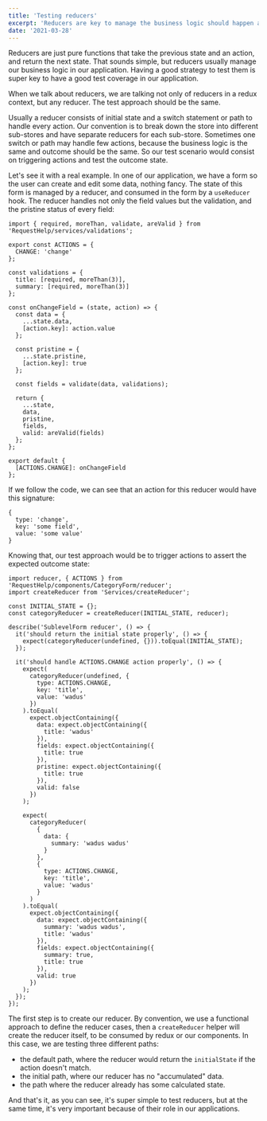 ```yaml
---
title: 'Testing reducers'
excerpt: 'Reducers are key to manage the business logic should happen and where new application state is formed based on external or internal response. That is why it is important to test them.'
date: '2021-03-28'
---
```


Reducers are just pure functions that take the previous state and an action, and return the next state. That sounds simple, but reducers usually manage our business logic in our application. Having a good strategy to test them is super key to have a good test coverage in our application.

When we talk about reducers, we are talking not only of reducers in a redux context, but any reducer. The test approach should be the same.

Usually a reducer consists of initial state and a switch statement or path to handle every action. Our convention is to break down the store into different sub-stores and have separate reducers for each sub-store. Sometimes one switch or path may handle few actions, because the business logic is the same and outcome should be the same. So our test scenario would consist on triggering actions and test the outcome state.

Let's see it with a real example. In one of our application, we have a form so the user can create and edit some data, nothing fancy. The state of this form is managed by a reducer, and consumed in the form by a `useReducer` hook. The reducer handles not only the field values but the validation, and the pristine status of every field:

```
import { required, moreThan, validate, areValid } from 'RequestHelp/services/validations';

export const ACTIONS = {
  CHANGE: 'change'
};

const validations = {
  title: [required, moreThan(3)],
  summary: [required, moreThan(3)]
};

const onChangeField = (state, action) => {
  const data = {
    ...state.data,
    [action.key]: action.value
  };

  const pristine = {
    ...state.pristine,
    [action.key]: true
  };

  const fields = validate(data, validations);

  return {
    ...state,
    data,
    pristine,
    fields,
    valid: areValid(fields)
  };
};

export default {
  [ACTIONS.CHANGE]: onChangeField
};
```

If we follow the code, we can see that an action for this reducer would have this signature:

```
{
  type: 'change',
  key: 'some field',
  value: 'some value'
}
```

Knowing that, our test approach would be to trigger actions to assert the expected outcome state:

```
import reducer, { ACTIONS } from 'RequestHelp/components/CategoryForm/reducer';
import createReducer from 'Services/createReducer';

const INITIAL_STATE = {};
const categoryReducer = createReducer(INITIAL_STATE, reducer);

describe('SublevelForm reducer', () => {
  it('should return the initial state properly', () => {
    expect(categoryReducer(undefined, {})).toEqual(INITIAL_STATE);
  });

  it('should handle ACTIONS.CHANGE action properly', () => {
    expect(
      categoryReducer(undefined, {
        type: ACTIONS.CHANGE,
        key: 'title',
        value: 'wadus'
      })
    ).toEqual(
      expect.objectContaining({
        data: expect.objectContaining({
          title: 'wadus'
        }),
        fields: expect.objectContaining({
          title: true
        }),
        pristine: expect.objectContaining({
          title: true
        }),
        valid: false
      })
    );

    expect(
      categoryReducer(
        {
          data: {
            summary: 'wadus wadus'
          }
        },
        {
          type: ACTIONS.CHANGE,
          key: 'title',
          value: 'wadus'
        }
      )
    ).toEqual(
      expect.objectContaining({
        data: expect.objectContaining({
          summary: 'wadus wadus',
          title: 'wadus'
        }),
        fields: expect.objectContaining({
          summary: true,
          title: true
        }),
        valid: true
      })
    );
  });
});
```

The first step is to create our reducer. By convention, we use a functional approach to define the reducer cases, then a `createReducer` helper will create the reducer itself, to be consumed by redux or our components. In this case, we are testing three different paths:

- the default path, where the reducer would return the `initialState` if the action doesn't match.
- the initial path, where our reducer has no "accumulated" data.
- the path where the reducer already has some calculated state.

And that's it, as you can see, it's super simple to test reducers, but at the same time, it's very important because of their role in our applications.